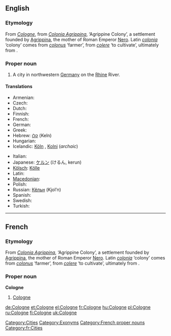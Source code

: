 {{also|cologne}}
==English==
{{wikipedia}}

===Etymology===
From {{etyl|fr}} ''[[#French|Cologne]]'', from {{etyl|la}} ''[[Colonia Agrippina]]'', ‘Agrippine Colony’, a settlement founded by [[w:Agrippina the Younger|Agrippina]], the mother of Roman Emperor [[w:Nero|Nero]]. Latin ''[[colonia]]'' ‘colony’ comes from ''[[colonus]]'' ‘farmer’, from ''[[colere]]'' ‘to cultivate’, ultimately from {{proto|Indo-European|kwel}}.

===Proper noun===
{{en-proper noun}}

# A city in northwestern [[Germany]] on the [[Rhine]] River.

====Translations====
{{trans-top|city in Germany}}
* Armenian: {{t-|hy|Քյոլն|tr=K'yoln|sc=Armn|xs=Armenian}}
* Czech: {{t-|cs|Kolín nad Rýnem}}
* Dutch: {{t-|nl|Keulen|n}}
* Finnish: {{t+|fi|Köln}}
* French: {{t+|fr|Cologne|f}}
* German: {{t+|de|Köln|n}}
* Greek: {{t+|el|Κολωνία|f|tr=Kolonía|sc=Grek}}
* Hebrew: [[קלן]] (Keln)
* Hungarian: {{t+|hu|Köln}}
* Icelandic: [[Köln#Icelandic|Köln]] {{f}}, [[Kolni]] {{f}} (''archaic'')
{{trans-mid}}
* Italian: {{t-|it|Colonia|f}}
* Japanese: [[ケルン]] (けるん, kerun)
* [[Kölsch]]: [[Kölle]] {{f}}
* Latin: {{t-|la|Colonia Agrippina|f}}
* [[Macedonian]]: {{t|mk|Келн|m|tr=Kéln|sc=Cyrl|xs=Macedonian}}
* Polish: {{t+|pl|Kolonia|f}}
* Russian: [[Кёльн]] (Kjol’n) {{m}}
* Spanish: {{t+|es|Colonia|f}}
* Swedish: {{t+|sv|Köln|c}}
* Turkish: {{t-|tr|Köln}}
{{trans-bottom}}

[[Category:Cities]]
[[Category:Exonyms]]

----

==French==

===Etymology===
From {{etyl|la|fr}} ''[[Colonia Agrippina]]'', ‘Agrippine Colony’, a settlement founded by [[w:Agrippina the Younger|Agrippina]], the mother of Roman Emperor [[w:Nero|Nero]]. Latin ''[[colonia]]'' ‘colony’ comes from ''[[colonus]]'' ‘farmer’, from ''[[colere]]'' ‘to cultivate’, ultimately from {{proto|Indo-European|kwel}}.

===Proper noun===
'''Cologne''' {{f}}

# [[#English|Cologne]]

[[Category:French proper nouns]]
[[Category:fr:Cities]]

[[de:Cologne]]
[[et:Cologne]]
[[el:Cologne]]
[[fr:Cologne]]
[[hu:Cologne]]
[[pl:Cologne]]
[[ru:Cologne]]
[[fi:Cologne]]
[[uk:Cologne]]